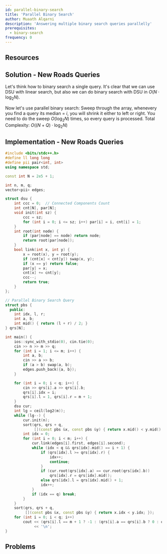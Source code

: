 ```yaml
---
id: parallel-binary-search
title: 'Parallel Binary Search'
author: Muaath Alqarni
description: 'Answering multiple binary search queries parallelly'
prerequisites:
  - binary-search
frequency: 0
---
```



## Resources

<Resources>
	<Resource source="CF" title="Parallel Binary Seach [tutorial]" url="45578" />
</Resources>

<Problems problems="sam" />

## Solution - New Roads Queries
Let's think how to binary search a single query.
It's clear that we can use DSU with linear search, but also we can do binary search with DSU in $O(N \cdot \log_2{N})$.

Now let's use parallel binary search:
Sweep through the array, whenevery you find a query its median = $i$, you will shrink it either to left or right.
You need to do the sweep $O(\log_2{N})$ times, so every query is processed.
Total Complexity: $O((N + Q) \cdot \log_2{N})$

## Implementation - New Roads Queries
<LanguageSection>

<CPPSection>

```cpp
#include <bits/stdc++.h>
#define ll long long
#define pii pair<int, int>
using namespace std;

const int N = 2e5 + 1;

int n, m, q;
vector<pii> edges;

struct dsu {
	int ccc = 0;  // Connected Components Count
	int cnt[N], par[N];
	void init(int sz) {
		ccc = sz;
		for (int i = 0; i <= sz; i++) par[i] = i, cnt[i] = 1;
	}
	int root(int node) {
		if (par[node] == node) return node;
		return root(par[node]);
	}
	bool link(int x, int y) {
		x = root(x), y = root(y);
		if (cnt[x] < cnt[y]) swap(x, y);
		if (x == y) return false;
		par[y] = x;
		cnt[x] += cnt[y];
		ccc--;
		return true;
	}
};

// Parallel Binary Search Query
struct pbs {
  public:
	int idx, l, r;
	int a, b;
	int mid() { return (l + r) / 2; }
} qrs[N];

int main() {
	ios::sync_with_stdio(0), cin.tie(0);
	cin >> n >> m >> q;
	for (int i = 1; i <= m; i++) {
		int a, b;
		cin >> a >> b;
		if (a > b) swap(a, b);
		edges.push_back({a, b});
	}

	for (int i = 0; i < q; i++) {
		cin >> qrs[i].a >> qrs[i].b;
		qrs[i].idx = i;
		qrs[i].l = 1, qrs[i].r = m + 1;
	}
	dsu cur;
	int lg = ceil(log2(m));
	while (lg--) {
		cur.init(n);
		sort(qrs, qrs + q,
		     [](const pbs &x, const pbs &y) { return x.mid() < y.mid(); });
		int idx = 0;
		for (int i = 0; i < m; i++) {
			cur.link(edges[i].first, edges[i].second);
			while (idx < q && qrs[idx].mid() == i + 1) {
				if (qrs[idx].l >= qrs[idx].r) {
					idx++;
					continue;
				}
				if (cur.root(qrs[idx].a) == cur.root(qrs[idx].b))
					qrs[idx].r = qrs[idx].mid();
				else qrs[idx].l = qrs[idx].mid() + 1;
				idx++;
			}
			if (idx == q) break;
		}
	}
	sort(qrs, qrs + q,
	     [](const pbs &x, const pbs &y) { return x.idx < y.idx; });
	for (int i = 0; i < q; i++)
		cout << (qrs[i].l == m + 1 ? -1 : (qrs[i].a == qrs[i].b ? 0 : qrs[i].l))
		     << '\n';
}
```

</CPPSection>

</LanguageSection>

## Problems

<Problems problems="gen" />
